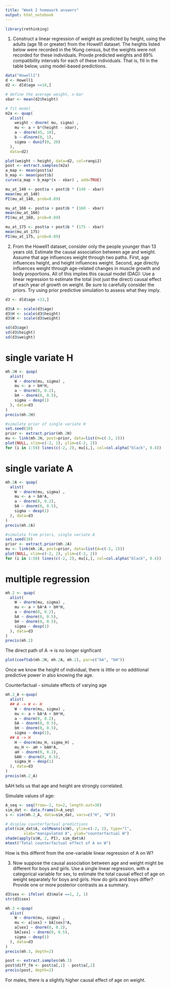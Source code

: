 ```yaml
---
title: "Week 2 homework answers"
output: html_notebook
---
```


```r
library(rethinking)
```


1. Construct a linear regression of weight as predicted by height, using the adults (age 18 or greater) from the Howell1 dataset.  The heights listed below were recorded in the 
!Kung census, but the weights were not recorded for these individuals.  Provde predicted
weights and 89% compatibility intervals for each of these individuals.  That is, fill in
the table below, using model-based predictions.

```r
data("Howell1")
d <- Howell1
d2 <- d[d$age >=18,]
```

```r
# define the average weight, x-bar
xbar <- mean(d2$height)

# fit model
m2a <- quap(
  alist(
    weight ~ dnorm( mu, sigma) ,
    mu <- a + b*(height - xbar),
    a ~ dnorm(45, 10),
    b ~ dlnorm(0, 1),
    sigma ~ dunif(0, 20)
  ),
  data=d2)
```

```r
plot(weight ~ height, data=d2, col=rangi2)
post <- extract.samples(m2a)
a_map <- mean(post$a)
b_map <- mean(post$b)
curve(a_map + b_map*(x - xbar) , add=TRUE)
```
```r
mu_at_140 <- post$a + post$b * (140 - xbar)
mean(mu_at_140)
PI(mu_at_140, prob=0.89)
```

```r
mu_at_160 <- post$a + post$b * (160 - xbar)
mean(mu_at_160)
PI(mu_at_160, prob=0.89)
```
```r
mu_at_175 <- post$a + post$b * (175 - xbar)
mean(mu_at_175)
PI(mu_at_175, prob=0.89)
```

2. From the Howell1 dataset, consider only the people younger than 13 years old.
Estimate the causal association between age and weight.  Assume that age 
influences weight through two paths.  First, age influences height, and height
influences weight.  Second, age directly influences weight through age-related
changes in muscle growth and body proportions.  All of this implies this causal
model (DAG):
Use a linear regression to estimate the total (not just the direct) causal effect
of each year of growth on weight.  Be sure to carefully consider the priors. Try
using prior predictive simulation to assess what they imply.

```r
d3 <- d[d$age <13,]
```

```r
d3$A <- scale(d3$age)
d3$H <- scale(d3$height)
d3$W <- scale(d3$weight)
```

```r
sd(d3$age)
sd(d3$height)
sd(d3$weight)
```

# single variate H
```r
mh.2H <- quap(
  alist(
    W ~ dnorm(mu, sigma) ,
    mu <- a + bH*H,
    a ~ dnorm(0, 0.2),
    bH ~ dnorm(0, 0.5),
    sigma ~ dexp(1)
  ), data=d3
)
precis(mh.2H)
```
```r
#simulate prior of single variate H
set.seed(10)
prior <- extract.prior(mh.2H)
mu <- link(mh.2H, post=prior, data=list(H=c(-2, 2)))
plot(NULL, xlim=c(-2, 2), ylim=c(-2, 2))
for (i in 1:50) lines(c(-2, 2), mu[i,], col=col.alpha("black", 0.4))
```
# single variate A 

```r
mh.2A <- quap(
  alist(
    W ~ dnorm(mu, sigma) ,
    mu <- a + bA*A,
    a ~ dnorm(0, 0.2),
    bA ~ dnorm(0, 0.5),
    sigma ~ dexp(1)
  ), data=d3
)
precis(mh.2A)
```


```r
#simulate from priors, single variate A
set.seed(10)
prior <- extract.prior(mh.2A)
mu <- link(mh.2A, post=prior, data=list(A=c(-2, 2)))
plot(NULL, xlim=c(-2, 2), ylim=c(-2, 2))
for (i in 1:50) lines(c(-2, 2), mu[i,], col=col.alpha("black", 0.4))
```
# multiple regression
```r
mh.2 <- quap(
  alist(
    W ~ dnorm(mu, sigma) ,
    mu <- a + bA*A + bH*H,
    a ~ dnorm(0, 0.2),
    bA ~ dnorm(0, 0.5),
    bH ~ dnorm(0, 0.5),
    sigma ~ dexp(1)
  ), data=d3
)
precis(mh.2)
```
The direct path of A -> is no longer signficant
```r
plot(coeftab(mh.2H, mh.2A, mh.2), par=c("bA", "bH"))
```
Once we know the height of individual, there is little or no additional 
predictive power in also knowing the age.

Counterfactual - simulate effects of varying age
```r
mh.2_A <-quap(
  alist(
  ## A -> W <- H
    W ~ dnorm(mu, sigma) ,
    mu <- a + bA*A + bH*H,
    a ~ dnorm(0, 0.2),
    bA ~ dnorm(0, 0.5),
    bH ~ dnorm(0, 0.5),
    sigma ~ dexp(1),
  ## A -> H
    H ~ dnorm(mu_H, sigma_H) ,
    mu_H <- aH + bAH*A,
    aH ~ dnorm(0, 0.2),
    bAH ~ dnorm(0, 0.5),
    sigma_H ~ dexp(1) 
  ), data=d3
)
precis(mh.2_A)
```
bAH tells us that age and height are strongly correlated.

Simulate values of age:

```r
A_seq <- seq(from=-2, to=2, length.out=30)
sim_dat <- data.frame(A=A_seq)
s <- sim(mh.2_A, data=sim_dat, vars=c("H", "W"))
```

```r
# display counterfactual predictions
plot(sim_dat$A, colMeans(s$W), ylim=c(-2, 2), type="l",
        xlab="manipulated A", ylab="counterfactual W")
shade(apply(s$W, 2, PI), sim_dat$A)
mtext("Total counterfactual effect of A on W")
```

How is this differnt from the one-variable linear regression of A on W?

3.  Now suppose the causal association between age and weight might be different
for boys and girls. Use a single linear regression, with a categorical variable
for sex, to estimate the total causal effect of age on weight separately
for boys and girls.  How do girls and boys differ?  Provide one or more posterior
contrasts as a summary.

```r
d3$sex <- ifelse( d3$male ==1, 2, 1)
str(d3$sex)
```


```r
mh.3 <-quap(
  alist(
    W ~ dnorm(mu, sigma) , 
    mu <- a[sex] + bA[sex]*A,
    a[sex] ~ dnorm(0, 0.2),
    bA[sex] ~ dnorm(0, 0.5),
    sigma ~ dexp(1)
  ), data=d3
)
precis(mh.3, depth=2)
```

```r
post <- extract.samples(mh.3)
post$diff_fm <- post$a[,1] - post$a[,2]
precis(post, depth=2)
```


For males, there is a slightly higher causal effect of age on weight.
